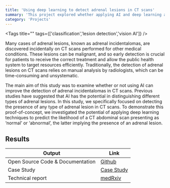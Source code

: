 ```yaml
---
title: 'Using deep learning to detect adrenal lesions in CT scans'
summary: 'This project explored whether applying AI and deep learning augment the detection of adrenal incidentalomas in patients’ CT scans.'
category: 'Projects'
---
```


<Tags title="" tags={['classification','lesion detection','vision AI']} />

Many cases of adrenal lesions, known as adrenal incidentalomas, are discovered incidentally on CT scans performed for other medical conditions. These lesions can be malignant, and so early detection is crucial for patients to receive the correct treatment and allow the public health system to target resources efficiently. Traditionally, the detection of adrenal lesions on CT scans relies on manual analysis by radiologists, which can be time-consuming and unsystematic.

The main aim of this study was to examine whether or not using AI can improve the detection of adrenal incidentalomas in CT scans. Previous studies have suggested that AI has the potential in distinguishing different types of adrenal lesions. In this study, we specifically focused on detecting the presence of any type of adrenal lesion in CT scans. To demonstrate this proof-of-concept, we investigated the potential of applying deep learning techniques to predict the likelihood of a CT abdominal scan presenting as ‘normal’ or ‘abnormal’, the latter implying the presence of an adrenal lesion.
## Results


Output|Link
---|---
Open Source Code & Documentation|[Github](https://github.com/nhsx/skunkworks-adrenal-lesions-detection)
Case Study|[Case Study](https://transform.england.nhs.uk/ai-lab/explore-all-resources/develop-ai/using-deep-learning-to-detect-adrenal-lesions-in-ct-scans/)
Technical report|[medRxiv](https://www.medrxiv.org/content/10.1101/2023.02.22.23286184v1)
